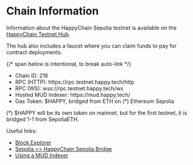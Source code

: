 # Chain Information

Information about the HappyChain Sepolia testnet is available on the [HappyChain Testnet Hub].

The hub also includes a faucet where you can claim funds to pay for contract deployments.

[HappyChain Testnet Hub]: https://testnet.happy.tech/

{/* span below is intentional, to break auto-link */}

- Chain ID: 216
- RPC (HTTP): https:<span>//</span>rpc.testnet.happy.tech/http
- RPC (WS): wss://rpc.testnet.happy.tech/ws
- Hosted MUD Indexer: https:<span>//</span>mud.happy.tech/
- Gas Token: $HAPPY, bridged from ETH on (\*) Ethereum Sepolia

(\*) $HAPPY will be its own token on mainnet, but for the first testnet, it is bridged 1-1 from
SepoliaETH.


Useful links:

- [Block Explorer](https://explorer.testnet.happy.tech/)
- [Sepolia \<\> HappyChain Sepolia Bridge](https://happychain-sepolia-redeploy.bridge.caldera.xyz/)
- [Using a MUD Indexer](https://mud.dev/indexer/using)
